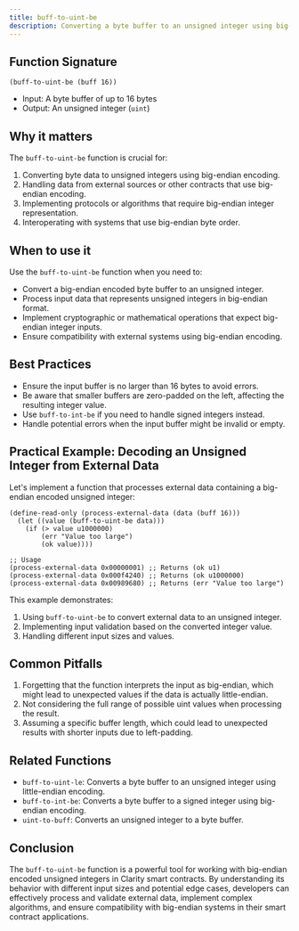 ```yaml
---
title: buff-to-uint-be
description: Converting a byte buffer to an unsigned integer using big-endian encoding in Clarity smart contracts.
---
```


## Function Signature

```clarity
(buff-to-uint-be (buff 16))
```

- Input: A byte buffer of up to 16 bytes
- Output: An unsigned integer (`uint`)

## Why it matters

The `buff-to-uint-be` function is crucial for:

1. Converting byte data to unsigned integers using big-endian encoding.
2. Handling data from external sources or other contracts that use big-endian encoding.
3. Implementing protocols or algorithms that require big-endian integer representation.
4. Interoperating with systems that use big-endian byte order.

## When to use it

Use the `buff-to-uint-be` function when you need to:

- Convert a big-endian encoded byte buffer to an unsigned integer.
- Process input data that represents unsigned integers in big-endian format.
- Implement cryptographic or mathematical operations that expect big-endian integer inputs.
- Ensure compatibility with external systems using big-endian encoding.

## Best Practices

- Ensure the input buffer is no larger than 16 bytes to avoid errors.
- Be aware that smaller buffers are zero-padded on the left, affecting the resulting integer value.
- Use `buff-to-int-be` if you need to handle signed integers instead.
- Handle potential errors when the input buffer might be invalid or empty.

## Practical Example: Decoding an Unsigned Integer from External Data

Let's implement a function that processes external data containing a big-endian encoded unsigned integer:

```clarity
(define-read-only (process-external-data (data (buff 16)))
  (let ((value (buff-to-uint-be data)))
    (if (> value u1000000)
        (err "Value too large")
        (ok value))))

;; Usage
(process-external-data 0x00000001) ;; Returns (ok u1)
(process-external-data 0x000f4240) ;; Returns (ok u1000000)
(process-external-data 0x00989680) ;; Returns (err "Value too large")
```

This example demonstrates:
1. Using `buff-to-uint-be` to convert external data to an unsigned integer.
2. Implementing input validation based on the converted integer value.
3. Handling different input sizes and values.

## Common Pitfalls

1. Forgetting that the function interprets the input as big-endian, which might lead to unexpected values if the data is actually little-endian.
2. Not considering the full range of possible uint values when processing the result.
3. Assuming a specific buffer length, which could lead to unexpected results with shorter inputs due to left-padding.

## Related Functions

- `buff-to-uint-le`: Converts a byte buffer to an unsigned integer using little-endian encoding.
- `buff-to-int-be`: Converts a byte buffer to a signed integer using big-endian encoding.
- `uint-to-buff`: Converts an unsigned integer to a byte buffer.

## Conclusion

The `buff-to-uint-be` function is a powerful tool for working with big-endian encoded unsigned integers in Clarity smart contracts. By understanding its behavior with different input sizes and potential edge cases, developers can effectively process and validate external data, implement complex algorithms, and ensure compatibility with big-endian systems in their smart contract applications.
